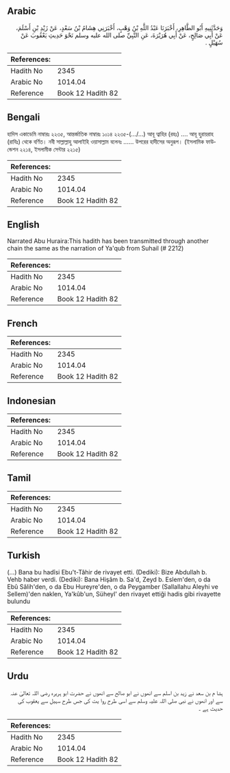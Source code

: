 ## Arabic


<div dir="rtl" lang="ar" style={{fontSize:'larger',backgroundColor:'#f8f9fa',padding:20}}>
وَحَدَّثَنِيهِ أَبُو الطَّاهِرِ، أَخْبَرَنَا عَبْدُ اللَّهِ بْنُ وَهْبٍ، أَخْبَرَنِي هِشَامُ بْنُ سَعْدٍ، عَنْ زَيْدِ بْنِ أَسْلَمَ، عَنْ أَبِي صَالِحٍ، عَنْ أَبِي هُرَيْرَةَ، عَنِ النَّبِيِّ صلى الله عليه وسلم نَحْوَ حَدِيثِ يَعْقُوبَ عَنْ سُهَيْلٍ ‏.‏
</div>
<div style={{backgroundColor:'#f8f9fa',padding:20, marginBottom: 10}}><table> <thead> <tr> <th>References:</th> <th></th> </tr> </thead> <tbody><tr><td>Hadith No</td><td>2345</td></tr><tr><td>Arabic No</td><td>1014.04</td></tr><tr><td>Reference</td><td>Book 12 Hadith 82</td></tr></tbody></table></div>

## Bengali


<div dir="ltr" lang="bn" style={{fontSize:'larger',backgroundColor:'#f8f9fa',padding:20}}>
হাদিস একাডেমি নাম্বারঃ ২২৩৫, আন্তর্জাতিক নাম্বারঃ ১০১৪ ২২৩৫-(.../...) আবূ ত্বাহির (রহঃ) .... আবূ হুরায়রাহ (রাযিঃ) থেকে বর্ণিত। নবী সাল্লাল্লাহু আলাইহি ওয়াসাল্লাম বলেনঃ ...... উপরের হাদীসের অনুরূপ। (ইসলামিক ফাউন্ডেশন ২২১৪, ইসলামীক সেন্টার ২২১৫)
</div>
<div style={{backgroundColor:'#f8f9fa',padding:20, marginBottom: 10}}><table> <thead> <tr> <th>References:</th> <th></th> </tr> </thead> <tbody><tr><td>Hadith No</td><td>2345</td></tr><tr><td>Arabic No</td><td>1014.04</td></tr><tr><td>Reference</td><td>Book 12 Hadith 82</td></tr></tbody></table></div>

## English


<div dir="ltr" lang="en" style={{fontSize:'larger',backgroundColor:'#f8f9fa',padding:20}}>
Narrated Abu Huraira:This hadith has been transmitted through another chain the same as the narration of Ya'qub from Suhail (# 2212)
</div>
<div style={{backgroundColor:'#f8f9fa',padding:20, marginBottom: 10}}><table> <thead> <tr> <th>References:</th> <th></th> </tr> </thead> <tbody><tr><td>Hadith No</td><td>2345</td></tr><tr><td>Arabic No</td><td>1014.04</td></tr><tr><td>Reference</td><td>Book 12 Hadith 82</td></tr></tbody></table></div>

## French


<div dir="ltr" lang="fr" style={{fontSize:'larger',backgroundColor:'#f8f9fa',padding:20}}>

</div>
<div style={{backgroundColor:'#f8f9fa',padding:20, marginBottom: 10}}><table> <thead> <tr> <th>References:</th> <th></th> </tr> </thead> <tbody><tr><td>Hadith No</td><td>2345</td></tr><tr><td>Arabic No</td><td>1014.04</td></tr><tr><td>Reference</td><td>Book 12 Hadith 82</td></tr></tbody></table></div>

## Indonesian


<div dir="ltr" lang="id" style={{fontSize:'larger',backgroundColor:'#f8f9fa',padding:20}}>

</div>
<div style={{backgroundColor:'#f8f9fa',padding:20, marginBottom: 10}}><table> <thead> <tr> <th>References:</th> <th></th> </tr> </thead> <tbody><tr><td>Hadith No</td><td>2345</td></tr><tr><td>Arabic No</td><td>1014.04</td></tr><tr><td>Reference</td><td>Book 12 Hadith 82</td></tr></tbody></table></div>

## Tamil


<div dir="ltr" lang="ta" style={{fontSize:'larger',backgroundColor:'#f8f9fa',padding:20}}>

</div>
<div style={{backgroundColor:'#f8f9fa',padding:20, marginBottom: 10}}><table> <thead> <tr> <th>References:</th> <th></th> </tr> </thead> <tbody><tr><td>Hadith No</td><td>2345</td></tr><tr><td>Arabic No</td><td>1014.04</td></tr><tr><td>Reference</td><td>Book 12 Hadith 82</td></tr></tbody></table></div>

## Turkish


<div dir="ltr" lang="tr" style={{fontSize:'larger',backgroundColor:'#f8f9fa',padding:20}}>
(…) Bana bu hadîsi Ebu't-Tâhir de rivayet etti. (Dediki): Bize Abdullah b. Vehb haber verdi. (Dediki): Bana Hişâm b. Sa'd, Zeyd b. Eslem'den, o da Ebû Sâlih'den, o da Ebu Hureyre'den, o da Peygamber (Sallallahu Aleyhi ve Sellem)'den naklen, Ya'kûb'un, Süheyl' den rivayet ettiği hadis gibi rivayette bulundu
</div>
<div style={{backgroundColor:'#f8f9fa',padding:20, marginBottom: 10}}><table> <thead> <tr> <th>References:</th> <th></th> </tr> </thead> <tbody><tr><td>Hadith No</td><td>2345</td></tr><tr><td>Arabic No</td><td>1014.04</td></tr><tr><td>Reference</td><td>Book 12 Hadith 82</td></tr></tbody></table></div>

## Urdu


<div dir="rtl" lang="ur" style={{fontSize:'larger',backgroundColor:'#f8f9fa',padding:20}}>
ہشا م بن سعد نے زید بن اسلم سے انھوں نے ابو صالح سے انھوں نے حضرت ابو ہریرہ رضی اللہ تعالیٰ عنہ سے اور انھوں نے نبی صلی اللہ علیہ وسلم سے اسی طرح روا یت کی جس طرح سہیل سے یعقوب کی حدیث ہے ۔
</div>
<div style={{backgroundColor:'#f8f9fa',padding:20, marginBottom: 10}}><table> <thead> <tr> <th>References:</th> <th></th> </tr> </thead> <tbody><tr><td>Hadith No</td><td>2345</td></tr><tr><td>Arabic No</td><td>1014.04</td></tr><tr><td>Reference</td><td>Book 12 Hadith 82</td></tr></tbody></table></div>